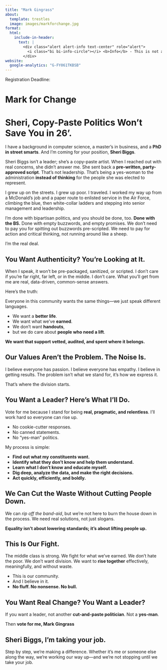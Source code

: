 ```yaml
---
title: "Mark Gingrass"
about:
  template: trestles
  image: images/markforchange.jpg
format:
  html:
    include-in-header:
      text: |
        <div class="alert alert-info text-center" role="alert">
          <i class="bi bi-info-circle"></i> <b>Info</b> - This is not a campaign, it’s a conversation for now. Take it with a grain of salt.
        </div>
website:
  google-analytics: "G-FY061TKBSB"
---
```

```{=html}
<div id="countdown">
  <p>Registration Deadline: <span id="timer"></span></p>
</div>

<script>
const countdownDate = new Date("Mar 16, 2026 12:00:00").getTime();

function updateTimer() {
  const now = new Date().getTime();
  const distance = countdownDate - now;

  const days = Math.floor(distance / (1000 * 60 * 60 * 24));
  const hours = Math.floor((distance % (1000 * 60 * 60 * 24)) / (1000 * 60 * 60));
  const minutes = Math.floor((distance % (1000 * 60 * 60)) / (1000 * 60));
  const seconds = Math.floor((distance % (1000 * 60)) / 1000);

  document.getElementById("timer").textContent =
    days + "d " + hours + "h ";

  // If the countdown is over
  if (distance < 0) {
    clearInterval(intervalId);
    document.getElementById("timer").textContent = "EXPIRED";
  }
}

const intervalId = setInterval(updateTimer, 1000);
</script>
```

# Mark for Change

# **Sheri, Copy-Paste Politics Won’t Save You in 26'.**

I have a background in computer science, a master’s in business, and a **PhD in street smarts**. And I’m coming for your position, **Sheri Biggs**.

::: callout-warning
Sheri Biggs isn’t a leader; she’s a copy-paste artist. When I reached out with real concerns, she didn’t answer me. She sent back a **pre-written, party-approved script**. That’s not leadership. That’s being a yes-woman to the administration **instead of thinking** for the people she was elected to represent.
:::

I grew up on the streets. I grew up poor. I traveled. I worked my way up from a McDonald’s job and a paper route to enlisted service in the Air Force, climbing the blue, then white-collar ladders and stepping into senior management and leadership.

I’m done with bipartisan politics, and you should be done, too. **Done with the BS.** Done with empty buzzwords, and empty promises. We don't need to pay you for spitting out buzzwords pre-scripted. We need to pay for action and critical thinking, not running around like a sheep.

I’m the real deal.

## **You Want Authenticity? You’re Looking at It.**

When I speak, it won’t be pre-packaged, sanitized, or scripted. I don’t care if you’re far right, far left, or in the middle. I don’t care. What you’ll get from me are real, data-driven, common-sense answers.

Here’s the truth:

Everyone in this community wants the same things—we just speak different languages.

-   We want a **better life**.
-   We want what we’ve **earned**.
-   We don’t want **handouts**,
-   but we do care about **people who need a lift**.

**We want that support vetted, audited, and spent where it belongs.**

## **Our Values Aren’t the Problem. The Noise Is.**

I believe everyone has passion. I believe everyone has empathy. I believe in getting results. The problem isn’t what we stand for, it’s how we express it.

That’s where the division starts.

## **You Want a Leader? Here’s What I’ll Do.**

Vote for me because I stand for being **real, pragmatic, and relentless**. I’ll work hard so everyone can rise up.

-   No cookie-cutter responses.
-   No canned statements.
-   No “yes-man” politics.

My process is simple:

-   **Find out what my constituents want.**
-   **Identify what they don’t know and help them understand.**
-   **Learn what I don’t know and educate myself.**
-   **Dig deep, analyze the data, and make the right decisions.**
-   **Act quickly, efficiently, and boldly.**

## **We Can Cut the Waste Without Cutting People Down.**

We can *rip off the band-aid*, but we’re not here to burn the house down in the process. We need real solutions, not just slogans.

**Equality isn’t about lowering standards; it’s about lifting people up.**

## **This Is Our Fight.**

The middle class is strong. We fight for what we’ve earned. We don’t hate the poor. We don’t want division. We want to **rise together** effectively, meaningfully, and without waste.

-   This is our community.
-   And I believe in it.
-   **No fluff. No nonsense. No bull.**

## **You Want Real Change? You Want a Leader?**

If you want a leader, not another **cut-and-paste politician**. Not a **yes-man**.

Then **vote for me, Mark Gingrass**

## **Sheri Biggs, I’m taking your job.**

Step by step, we’re making a difference. Whether it’s me or someone else along the way, we’re working our way up—and we’re not stopping until we take your job.
